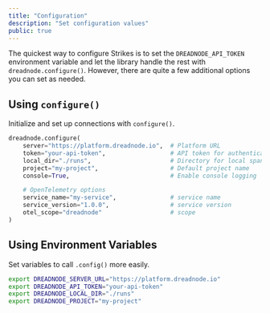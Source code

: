 ```yaml
---
title: "Configuration"
description: "Set configuration values"
public: true
---
```


The quickest way to configure Strikes is to set the `DREADNODE_API_TOKEN` environment variable and
let the library handle the rest with `dreadnode.configure()`. However, there are quite a few additional
options you can set as needed.

## Using `configure()`

Initialize and set up connections with `configure()`.

```python
dreadnode.configure(
    server="https://platform.dreadnode.io",  # Platform URL
    token="your-api-token",                  # API token for authentication
    local_dir="./runs",                      # Directory for local span storage
    project="my-project",                    # Default project name
    console=True,                            # Enable console logging

    # OpenTelemetry options
    service_name="my-service",               # service name
    service_version="1.0.0",                 # service version
    otel_scope="dreadnode"                   # scope
)
```

## Using Environment Variables

Set variables to call `.config()` more easily.

```bash
export DREADNODE_SERVER_URL="https://platform.dreadnode.io"
export DREADNODE_API_TOKEN="your-api-token"
export DREADNODE_LOCAL_DIR="./runs"
export DREADNODE_PROJECT="my-project"
```
